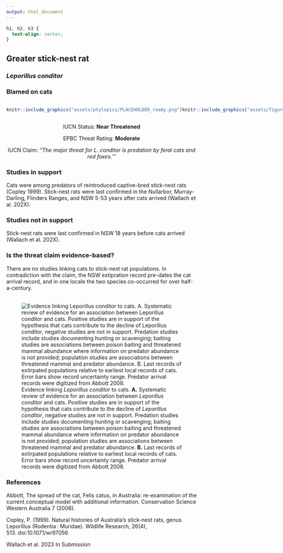 ```yaml
---
output: html_document
---
```

```css
h1, h2, h3 {
  text-align: center;
}
```

## **Greater stick-nest rat**
### *Leporillus conditor*
### Blamed on cats

:::: {style="display: flex;"}

::: {}
  ```r
  knitr::include_graphics("assets/phylopics/PLACEHOLDER_ready.png")
  ```
:::

::: {}

:::

::: {}
  ```r
  knitr::include_graphics("assets/figures/Map_Cat_Leporillus conditor.png")
  ```
:::

::::
<center>
IUCN Status: **Near Threatened**

EPBC Threat Rating: **Moderate**

IUCN Claim: *"The major threat for L. conditor is predation by feral cats and red foxes.'"*

</center>

### Studies in support

Cats were among predators of reintroduced captive-bred stick-nest rats (Copley 1999). Stick-nest rats were last confirmed in the Nullarbor, Murray-Darling, Flinders Ranges, and NSW 5-53 years after cats arrived (Wallach et al. 202X).

### Studies not in support

Stick-nest rats were last confirmed in NSW 18 years before cats arrived (Wallach et al. 202X).

### Is the threat claim evidence-based?

There are no studies linking cats to stick-nest rat populations. In contradiction with the claim, the NSW extipration record pre-dates the cat arrival record, and in one locale the two species co-occurred for over half-a-century.
<br>
<br>

![Evidence linking *Leporillus conditor* to cats. **A.** Systematic review of evidence for an association between *Leporillus conditor* and cats. Positive studies are in support of the hypothesis that cats contribute to the decline of *Leporillus conditor*, negative studies are not in support. Predation studies include studies documenting hunting or scavenging; baiting studies are associations between poison baiting and threatened mammal abundance where information on predator abundance is not provided; population studies are associations between threatened mammal and predator abundance. **B.** Last records of extirpated populations relative to earliest local records of cats. Error bars show record uncertainty range. Predator arrival records were digitized from Abbott 2008.](assets/figures/Main_Evidence_Cat_Leporillus conditor.png)

### References

Abbott, The spread of the cat, Felis catus, in Australia: re-examination of the current conceptual model with additional information. Conservation Science Western Australia 7 (2008).

Copley, P. (1999). Natural histories of Australia’s stick-nest rats, genus Leporillus (Rodentia : Muridae). Wildlife Research, 26(4), 513. doi:10.1071/wr97056

Wallach et al. 2023 In Submission

